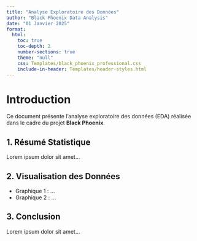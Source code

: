 ```yaml
---
title: "Analyse Exploratoire des Données"
author: "Black Phoenix Data Analysis"
date: "01 Janvier 2025"
format:
  html:
    toc: true
    toc-depth: 2
    number-sections: true
    theme: "null"
    css: Templates/black_phoenix_professional.css
    include-in-header: Templates/header-styles.html
---
```





# Introduction

Ce document présente l'analyse exploratoire des données (EDA) réalisée dans le cadre du projet **Black Phoenix**.

## 1. Résumé Statistique

Lorem ipsum dolor sit amet...

## 2. Visualisation des Données

- Graphique 1 : ...
- Graphique 2 : ...

## 3. Conclusion

Lorem ipsum dolor sit amet...

